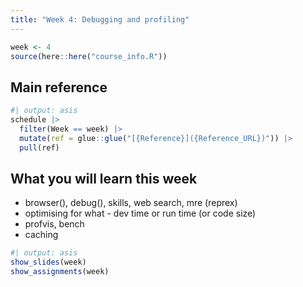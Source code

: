 ```yaml
---
title: "Week 4: Debugging and profiling"
---
```


```r
week <- 4
source(here::here("course_info.R"))
```

## Main reference

```r
#| output: asis
schedule |>
  filter(Week == week) |>
  mutate(ref = glue::glue("[{Reference}]({Reference_URL})")) |>
  pull(ref)
```

## What you will learn this week

* browser(), debug(), skills, web search, mre (reprex)
* optimising for what - dev time or run time (or code size)
* profvis, bench
* caching

```r
#| output: asis
show_slides(week)
show_assignments(week)
```
